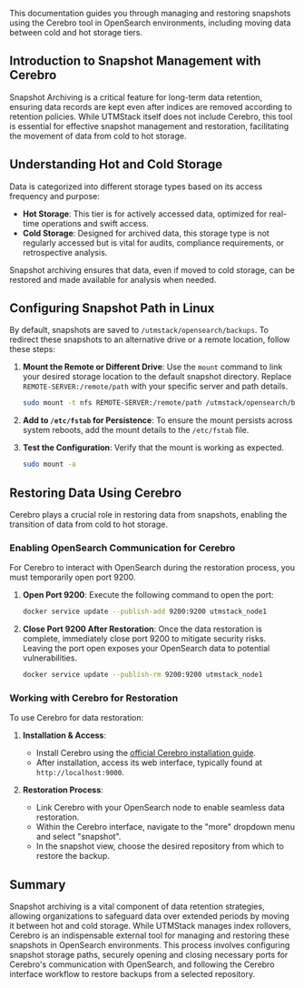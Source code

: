 This documentation guides you through managing and restoring snapshots using the Cerebro tool in OpenSearch environments, including moving data between cold and hot storage tiers.

## Introduction to Snapshot Management with Cerebro

Snapshot Archiving is a critical feature for long-term data retention, ensuring data records are kept even after indices are removed according to retention policies. While UTMStack itself does not include Cerebro, this tool is essential for effective snapshot management and restoration, facilitating the movement of data from cold to hot storage.

## Understanding Hot and Cold Storage

Data is categorized into different storage types based on its access frequency and purpose:

*   **Hot Storage**: This tier is for actively accessed data, optimized for real-time operations and swift access.
*   **Cold Storage**: Designed for archived data, this storage type is not regularly accessed but is vital for audits, compliance requirements, or retrospective analysis.

Snapshot archiving ensures that data, even if moved to cold storage, can be restored and made available for analysis when needed.

## Configuring Snapshot Path in Linux

By default, snapshots are saved to `/utmstack/opensearch/backups`. To redirect these snapshots to an alternative drive or a remote location, follow these steps:

1.  **Mount the Remote or Different Drive**:
    Use the `mount` command to link your desired storage location to the default snapshot directory. Replace `REMOTE-SERVER:/remote/path` with your specific server and path details.

    ```bash
    sudo mount -t nfs REMOTE-SERVER:/remote/path /utmstack/opensearch/backups
    ```

2.  **Add to `/etc/fstab` for Persistence**:
    To ensure the mount persists across system reboots, add the mount details to the `/etc/fstab` file.

3.  **Test the Configuration**:
    Verify that the mount is working as expected.

    ```bash
    sudo mount -a
    ```

## Restoring Data Using Cerebro

Cerebro plays a crucial role in restoring data from snapshots, enabling the transition of data from cold to hot storage.

### Enabling OpenSearch Communication for Cerebro

For Cerebro to interact with OpenSearch during the restoration process, you must temporarily open port 9200.

1.  **Open Port 9200**:
    Execute the following command to open the port:

    ```bash
    docker service update --publish-add 9200:9200 utmstack_node1
    ```

2.  **Close Port 9200 After Restoration**:
    Once the data restoration is complete, immediately close port 9200 to mitigate security risks. Leaving the port open exposes your OpenSearch data to potential vulnerabilities.

    ```bash
    docker service update --publish-rm 9200:9200 utmstack_node1
    ```

### Working with Cerebro for Restoration

To use Cerebro for data restoration:

1.  **Installation & Access**:
    *   Install Cerebro using the [official Cerebro installation guide](https://github.com/lmenezes/cerebro).
    *   After installation, access its web interface, typically found at `http://localhost:9000`.

2.  **Restoration Process**:
    *   Link Cerebro with your OpenSearch node to enable seamless data restoration.
    *   Within the Cerebro interface, navigate to the "more" dropdown menu and select "snapshot".
    *   In the snapshot view, choose the desired repository from which to restore the backup.

## Summary

Snapshot archiving is a vital component of data retention strategies, allowing organizations to safeguard data over extended periods by moving it between hot and cold storage. While UTMStack manages index rollovers, Cerebro is an indispensable external tool for managing and restoring these snapshots in OpenSearch environments. This process involves configuring snapshot storage paths, securely opening and closing necessary ports for Cerebro's communication with OpenSearch, and following the Cerebro interface workflow to restore backups from a selected repository.